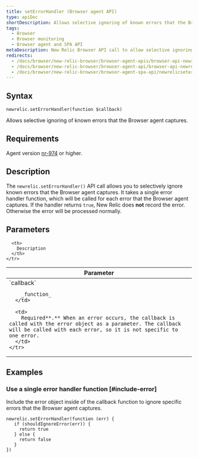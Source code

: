 ```yaml
---
title: setErrorHandler (Browser agent API)
type: apiDoc
shortDescription: Allows selective ignoring of known errors that the Browser agent captures.
tags:
  - Browser
  - Browser monitoring
  - Browser agent and SPA API
metaDescription: New Relic Browser API call to allow selective ignoring of known errors captured by the agent.
redirects:
  - /docs/browser/new-relic-browser/browser-agent-apis/browser-api-newrelicseterrorhandler
  - /docs/browser/new-relic-browser/browser-agent-api/browser-api-newrelicseterrorhandler
  - /docs/browser/new-relic-browser/browser-agent-spa-api/newrelicseterrorhandler-browser-agent-api
---
```


## Syntax

```
newrelic.setErrorHandler(function $callback)
```

Allows selective ignoring of known errors that the Browser agent captures.

## Requirements

Agent version [nr-974](https://docs.newrelic.com/docs/release-notes/new-relic-browser-release-notes/browser-agent-release-notes) or higher.

## Description

The `newrelic.setErrorHandler()` API call allows you to selectively ignore known errors that the Browser agent captures. It takes a single error handler function, which will be called for each error that the Browser agent captures. If the handler returns `true`, New Relic does **not** record the error. Otherwise the error will be processed normally.

## Parameters

<table>
  <thead>
    <tr>
      <th width="25%">
        Parameter
      </th>

      <th>
        Description
      </th>
    </tr>
  </thead>

  <tbody>
    <tr>
      <td>
        `callback`

        _function_
      </td>

      <td>
        Required**.** When an error occurs, the callback is called with the error object as a parameter. The callback will be called with each error, so it is not specific to one error.
      </td>
    </tr>
  </tbody>
</table>

## Examples

### Use a single error handler function [#include-error]

Include the error object inside of the callback function to ignore specific errors that the Browser agent captures.

```
newrelic.setErrorHandler(function (err) {
   if (shouldIgnoreError(err)) {
     return true
   } else {
     return false
   }
})
```
